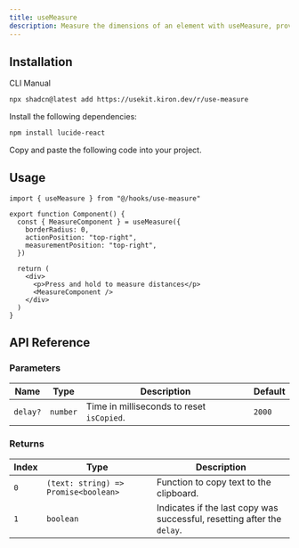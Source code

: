 ```yaml
---
title: useMeasure
description: Measure the dimensions of an element with useMeasure, providing options to track changes and observe the element.
---
```


<ComponentPreview name="use-measure-demo" />

## Installation

<Tabs defaultValue="cli">

<TabsList>
  <TabsTrigger value="cli">CLI</TabsTrigger>
  <TabsTrigger value="manual">Manual</TabsTrigger>
</TabsList>

<TabsContent value="cli">

```bash
npx shadcn@latest add https://usekit.kiron.dev/r/use-measure
```

</TabsContent>

<TabsContent value="manual">

<Steps>

<Step>Install the following dependencies:</Step>

```bash
npm install lucide-react
```

<Step>Copy and paste the following code into your project.</Step>

<ComponentSource name="use-measure" />

</Steps>

</TabsContent>

</Tabs>

## Usage

```tsx {1, 4-8}
import { useMeasure } from "@/hooks/use-measure"

export function Component() {
  const { MeasureComponent } = useMeasure({
    borderRadius: 0,
    actionPosition: "top-right",
    measurementPosition: "top-right",
  })

  return (
    <div>
      <p>Press and hold to measure distances</p>
      <MeasureComponent />
    </div>
  )
}
```

## API Reference

### Parameters

| Name     | Type     | Description                               | Default |
| -------- | -------- | ----------------------------------------- | ------- |
| `delay?` | `number` | Time in milliseconds to reset `isCopied`. | `2000`  |

### Returns

| Index | Type                                 | Description                                                             |
| ----- | ------------------------------------ | ----------------------------------------------------------------------- |
| `0`   | `(text: string) => Promise<boolean>` | Function to copy text to the clipboard.                                 |
| `1`   | `boolean`                            | Indicates if the last copy was successful, resetting after the `delay`. |
